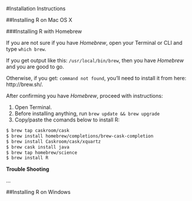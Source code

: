 #Installation Instructions



##Installing R on Mac OS X

###Installing R with Homebrew


If you are not sure if you have *Homebrew*, open your Terminal or CLI and type `which brew`. 

If you get output like this: `/usr/local/bin/brew`, then you have *Homebrew* and you are good to go. 

Otherwise, if you get:  `command not found`, you'll need to install it from here: http://brew.sh/.

After confirming you have *Homebrew*, proceed with instructions:

1. Open Terminal.
2. Before installing anything, run `brew update && brew upgrade`
3. Copy/paste the comands below to install R:
```bash
$ brew tap caskroom/cask
$ brew install homebrew/completions/brew-cask-completion
$ brew install Caskroom/cask/xquartz
$ brew cask install java
$ brew tap homebrew/science
$ brew install R
```

**Trouble Shooting**

...

##Installing R on Windows 

